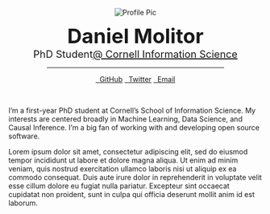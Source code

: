 <!-- Allow for insertion of Bootstrap icons -->
<link rel="stylesheet" href="https://cdn.jsdelivr.net/npm/bootstrap-icons@1.9.0/font/bootstrap-icons.css">

<p style="text-align:center;">
  <img src="media/_profile.png" alt="Profile Pic" class="profile-image">
</p>

<p style="text-align:center;">
<b style="font-size:40px">Daniel Molitor</b>
<br/>
<span style="font-size:20px">PhD Student<a href="https://infosci.cornell.edu/phd">@ Cornell Information Science</a></span>
<br/>
<!-- <a href="https://github.com/dmolitor"><i class="bi-github"></i></a>
&nbsp;&nbsp;
<a href="mailto:molitdj97@gmail.com"><i class="bi-envelope-fill"></i></a>
&nbsp;&nbsp;
<a href="https://twitter.com/danieljmolitor"><i class="bi-twitter"></i></a>
&nbsp;&nbsp;
<a href="https://www.linkedin.com/in/molitor-daniel/"><i class="bi-linkedin"></i></a> -->
<p><hr style="width:70%; margin-left:15%; margin-right:15%;"></p>
<p style="text-align:center;">
<a href="https://github.com/dmolitor" class="button"><i class="bi-github"></i>&nbsp;&nbsp;GitHub</a>
<a href="https://twitter.com/danieljmolitor" class="button"><i class="bi-twitter"></i>&nbsp;&nbsp;Twitter</a>
<a href="mailto:molitdj97@gmail.com" class="button"><i class="bi-envelope-fill"></i>&nbsp;&nbsp;Email</a>
</p>
</br>
<p class="about-text">I'm a first-year PhD student at Cornell's School of Information Science. My interests are centered broadly in Machine Learning, Data Science, and Causal Inference. I'm a big fan of working with and developing open source software.</p>
<p class="about-text">Lorem ipsum dolor sit amet, consectetur adipiscing elit, sed do eiusmod tempor incididunt ut labore et dolore magna aliqua. Ut enim ad minim veniam, quis nostrud exercitation ullamco laboris nisi ut aliquip ex ea commodo consequat. Duis aute irure dolor in reprehenderit in voluptate velit esse cillum dolore eu fugiat nulla pariatur. Excepteur sint occaecat cupidatat non proident, sunt in culpa qui officia deserunt mollit anim id est laborum.</p>
</p>
